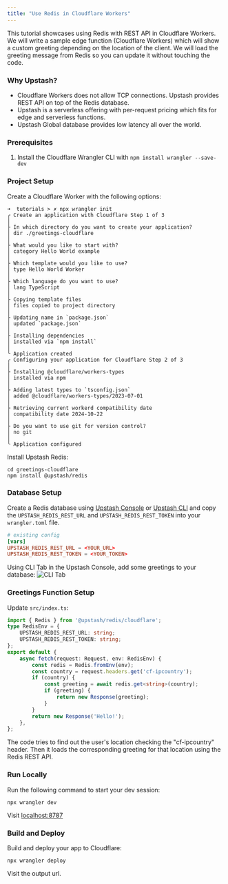 ```yaml
---
title: "Use Redis in Cloudflare Workers"
---
```

This tutorial showcases using Redis with REST API in Cloudflare Workers. We will
write a sample edge function (Cloudflare Workers) which will show a custom
greeting depending on the location of the client. We will load the greeting
message from Redis so you can update it without touching the code.
### Why Upstash?
- Cloudflare Workers does not allow TCP connections. Upstash provides REST API
  on top of the Redis database.
- Upstash is a serverless offering with per-request pricing which fits for edge
  and serverless functions.
- Upstash Global database provides low latency all over the world.
### Prerequisites
1. Install the Cloudflare Wrangler CLI with `npm install wrangler --save-dev`
### Project Setup
Create a Cloudflare Worker with the following options:
```shell
➜  tutorials > ✗ npx wrangler init
╭ Create an application with Cloudflare Step 1 of 3
│
├ In which directory do you want to create your application?
│ dir ./greetings-cloudflare
│
├ What would you like to start with?
│ category Hello World example
│
├ Which template would you like to use?
│ type Hello World Worker
│
├ Which language do you want to use?
│ lang TypeScript
│
├ Copying template files
│ files copied to project directory
│
├ Updating name in `package.json`
│ updated `package.json`
│
├ Installing dependencies
│ installed via `npm install`
│
╰ Application created
╭ Configuring your application for Cloudflare Step 2 of 3
│
├ Installing @cloudflare/workers-types
│ installed via npm
│
├ Adding latest types to `tsconfig.json`
│ added @cloudflare/workers-types/2023-07-01
│
├ Retrieving current workerd compatibility date
│ compatibility date 2024-10-22
│
├ Do you want to use git for version control?
│ no git
│
╰ Application configured
```
Install Upstash Redis:
```shell
cd greetings-cloudflare
npm install @upstash/redis
```
### Database Setup
Create a Redis database using [Upstash Console](https://console.upstash.com) or [Upstash CLI](https://github.com/upstash/cli) and copy the `UPSTASH_REDIS_REST_URL` and `UPSTASH_REDIS_REST_TOKEN` into your `wrangler.toml` file.
```toml wrangler.toml
# existing config
[vars]
UPSTASH_REDIS_REST_URL = <YOUR_URL>
UPSTASH_REDIS_REST_TOKEN = <YOUR_TOKEN>
```
Using CLI Tab in the Upstash Console, add some greetings to your database:
![CLI Tab](/img/examples/tutorial-cloudflare-workers.png)
### Greetings Function Setup
Update `src/index.ts`:
```typescript src/index.ts
import { Redis } from '@upstash/redis/cloudflare';
type RedisEnv = {
	UPSTASH_REDIS_REST_URL: string;
	UPSTASH_REDIS_REST_TOKEN: string;
};
export default {
	async fetch(request: Request, env: RedisEnv) {
		const redis = Redis.fromEnv(env);
		const country = request.headers.get('cf-ipcountry');
		if (country) {
			const greeting = await redis.get<string>(country);
			if (greeting) {
				return new Response(greeting);
			}
		}
		return new Response('Hello!');
	},
};
```
The code tries to find out the user's location checking the "cf-ipcountry"
header. Then it loads the corresponding greeting for that location using the Redis
REST API.
### Run Locally
Run the following command to start your dev session:
```shell
npx wrangler dev
```
Visit [localhost:8787](http://localhost:8787)
### Build and Deploy
Build and deploy your app to Cloudflare:
```shell
npx wrangler deploy
```
Visit the output url.